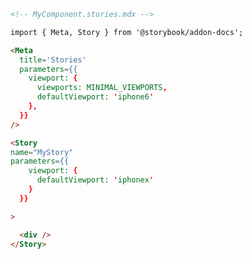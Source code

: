 ```md
<!-- MyComponent.stories.mdx -->

import { Meta, Story } from '@storybook/addon-docs';

<Meta
  title='Stories'
  parameters={{
    viewport: {
      viewports: MINIMAL_VIEWPORTS,
      defaultViewport: 'iphone6'
    },
  }}
/>

<Story
name="MyStory"
parameters={{
    viewport: {
      defaultViewport: 'iphonex'
    }
  }}

>

  <div />
</Story>
```
